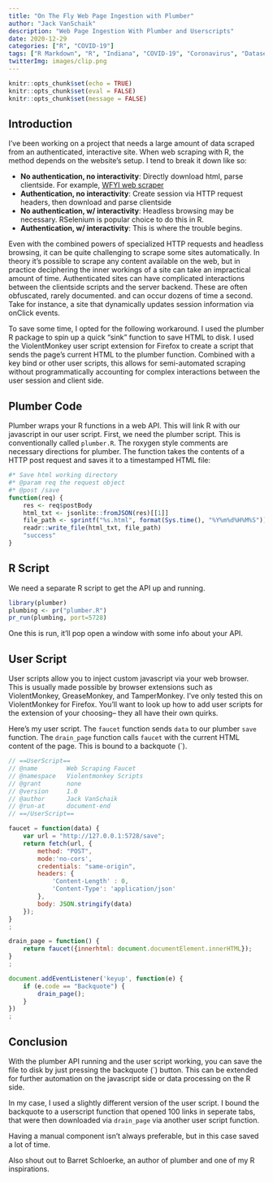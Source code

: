 ```yaml
---
title: "On The Fly Web Page Ingestion with Plumber"
author: "Jack VanSchaik"
description: "Web Page Ingestion With Plumber and Userscripts"
date: 2020-12-29
categories: ["R", "COVID-19"]
tags: ["R Markdown", "R", "Indiana", "COVID-19", "Coronavirus", "Dataset"]
twitterImg: images/clip.png
---
```


```r
knitr::opts_chunk$set(echo = TRUE)
knitr::opts_chunk$set(eval = FALSE)
knitr::opts_chunk$set(message = FALSE)
```

## Introduction

I've been working on a project that needs a large amount of data scraped from an authenticated, interactive site. When web scraping with R, the method depends on the website's setup. I tend to break it down like so:

* __No authentication, no interactivity__: Directly download html, parse clientside. For example, [WFYI web scraper](https://web.jackv.xyz/2020/10/29/wfyi-web-scraper/)
* __Authentication, no interactivity__: Create session via HTTP request headers, then download and parse clientside
* __No authentication, w/ interactivity__: Headless browsing may be necessary. RSelenium is popular choice to do this in R.
* __Authentication, w/ interactivity__: This is where the trouble begins. 

Even with the combined powers of specialized HTTP requests and headless browsing, it can be quite challenging to scrape some sites automatically. In theory it's possible to scrape any content available on the web, but in practice deciphering the inner workings of a site can take an impractical amount of time. Authenticated sites can have complicated interactions between the clientside scripts and the server backend. These are often obfuscated, rarely documented. and can occur dozens of time a second. Take for instance, a site that dynamically updates session information via onClick events. 

To save some time, I opted for the following workaround. I used the plumber R package to spin up a quick "sink" function to save HTML to disk. I used the ViolentMonkey user script extension for Firefox to create a script that sends the page's current HTML to the plumber function. Combined with a key bind or other user scripts, this allows for semi-automated scraping without programmatically accounting for complex interactions between the user session and client side. 

## Plumber Code

Plumber wraps your R functions in a web API. This will link R with our javascript in our user script. First, we need the plumber script. This is conventionally called `plumber.R`. The roxygen style comments are necessary directions for plumber. The function takes the contents of a HTTP post request and saves it to a timestamped HTML file:

```r
#* Save html working directory
#* @param req the request object
#* @post /save
function(req) {
    res <- req$postBody
    html_txt <- jsonlite::fromJSON(res)[[1]]
    file_path <- sprintf("%s.html", format(Sys.time(), "%Y%m%d%H%M%S"))
    readr::write_file(html_txt, file_path)
    "success"
}
```

## R Script

We need a separate R script to get the API up and running. 

```r
library(plumber)
plumbing <- pr("plumber.R")
pr_run(plumbing, port=5728)
```

One this is run, it'll pop open a window with some info about your API. 

## User Script

User scripts allow you to inject custom javascript via your web browser. This is usually made possible by browser extensions such as ViolentMonkey, GreaseMonkey, and TamperMonkey. I've only tested this on ViolentMonkey for Firefox. You'll want to look up how to add user scripts for the extension of your choosing-- they all have their own quirks.

Here's my user script. The `faucet` function sends `data` to our plumber `save` function. The `drain_page` function calls `faucet` with the current HTML content of the page. This is bound to a backquote (`). 

```js
// ==UserScript==
// @name        Web Scraping Faucet
// @namespace   Violentmonkey Scripts
// @grant       none
// @version     1.0
// @author      Jack VanSchaik
// @run-at      document-end 
// ==/UserScript==

faucet = function(data) {
    var url = "http://127.0.0.1:5728/save";
    return fetch(url, {
        method: "POST", 
        mode:'no-cors', 
        credentials: "same-origin",
        headers: {
            'Content-Length' : 0,
            'Content-Type': 'application/json'
        },
        body: JSON.stringify(data)
    });
}
;

drain_page = function() {
    return faucet({innerhtml: document.documentElement.innerHTML});
}
;

document.addEventListener('keyup', function(e) {
    if (e.code == "Backquote") {
        drain_page();
    }
})
;
```

## Conclusion

With the plumber API running and the user script working, you can save the file to disk by just pressing the backquote (`) button. This can be extended for further automation on the javascript side or data processing on the R side. 

In my case, I used a slightly different version of the user script. I bound the backquote to a userscript function that opened 100 links in seperate tabs, that were then downloaded via `drain_page` via another user script function.

Having a manual component isn't always preferable, but in this case saved a lot of time.

Also shout out to Barret Schloerke, an author of plumber and one of my R inspirations.